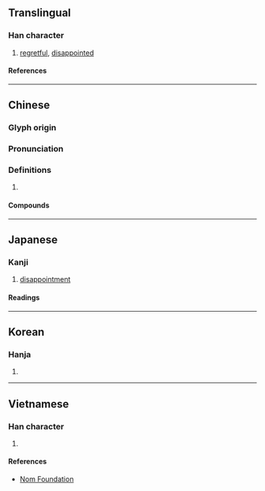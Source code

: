 {{also|怃}}
{{character info/new}}
==Translingual==

===Han character===
{{Han char|rn=61|rad=心|as=12|sn=15|four=98031|canj=POTF|ids=⿰忄無}}

# [[regretful]], [[disappointed]]

====References====
{{Han ref|kx=0404.010|dkj=11259|dj=0744.080|hdz=42355.010|uh=61AE}}

----

==Chinese==
{{zh-forms|s=怃}}

===Glyph origin===
{{Han etym}}

===Pronunciation===
{{zh-pron
|m=wǔ
|c=mou5
|mc=y
|oc=y
|cat=
}}

===Definitions===
{{zh-hanzi}}

# {{rfdef|zh}}

====Compounds====
{{zh-der|憮然}}

----

==Japanese==

===Kanji===
{{ja-kanji|grade=|rs=心12}}

# [[disappointment]]

====Readings====
{{ja-readings
|goon=む
|kanon=ぶ
|kun=いつくし-む
}}

----

==Korean==

===Hanja===
{{ko-hanja|무}}

# {{defn|lang=ko|sort=心12}}

----

==Vietnamese==

===Han character===
{{vi-readings|rs=心12|reading=[[nhàm]], [[vũ]]}}

# {{defn|lang=vi|sort=心12}}

====References====
* [http://nomfoundation.org/common/nom_details.php?codepoint=61ae Nom Foundation]